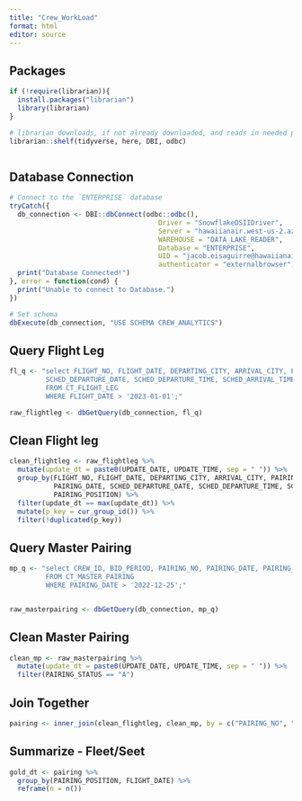 ```yaml
---
title: "Crew_WorkLoad"
format: html
editor: source
---
```


## Packages
```r

if (!require(librarian)){
  install.packages("librarian")
  library(librarian)
}

# librarian downloads, if not already downloaded, and reads in needed packages
librarian::shelf(tidyverse, here, DBI, odbc)



```

## Database Connection
```r
# Connect to the `ENTERPRISE` database
tryCatch({
  db_connection <- DBI::dbConnect(odbc::odbc(),
                                     Driver = "SnowflakeDSIIDriver",
                                     Server = "hawaiianair.west-us-2.azure.snowflakecomputing.com",
                                     WAREHOUSE = "DATA_LAKE_READER",
                                     Database = "ENTERPRISE",
                                     UID = "jacob.eisaguirre@hawaiianair.com",
                                     authenticator = "externalbrowser")
  print("Database Connected!")
}, error = function(cond) {
  print("Unable to connect to Database.")
})

# Set schema
dbExecute(db_connection, "USE SCHEMA CREW_ANALYTICS")

```


## Query Flight Leg
```r

fl_q <- "select FLIGHT_NO, FLIGHT_DATE, DEPARTING_CITY, ARRIVAL_CITY, PAIRING_NO, PAIRING_DATE, 
         SCHED_DEPARTURE_DATE, SCHED_DEPARTURE_TIME, SCHED_ARRIVAL_TIME, DEADHEAD, PAIRING_POSITION, UPDATE_DATE, UPDATE_TIME
         FROM CT_FLIGHT_LEG
         WHERE FLIGHT_DATE > '2023-01-01';"

raw_flightleg <- dbGetQuery(db_connection, fl_q)


```

## Clean Flight leg
```r

clean_flightleg <- raw_flightleg %>% 
  mutate(update_dt = paste0(UPDATE_DATE, UPDATE_TIME, sep = " ")) %>% 
  group_by(FLIGHT_NO, FLIGHT_DATE, DEPARTING_CITY, ARRIVAL_CITY, PAIRING_NO, 
           PAIRING_DATE, SCHED_DEPARTURE_DATE, SCHED_DEPARTURE_TIME, SCHED_ARRIVAL_TIME, 
           PAIRING_POSITION) %>% 
  filter(update_dt == max(update_dt)) %>% 
  mutate(p_key = cur_group_id()) %>% 
  filter(!duplicated(p_key))


```


## Query Master Pairing
```r

mp_q <- "select CREW_ID, BID_PERIOD, PAIRING_NO, PAIRING_DATE, PAIRING_POSITION, PAIRING_STATUS, UPDATE_DATE, UPDATE_TIME
         FROM CT_MASTER_PAIRING
         WHERE PAIRING_DATE > '2022-12-25';"


raw_masterpairing <- dbGetQuery(db_connection, mp_q)

```


## Clean Master Pairing
```r

clean_mp <- raw_masterpairing %>% 
  mutate(update_dt = paste0(UPDATE_DATE, UPDATE_TIME, sep = " ")) %>% 
  filter(PAIRING_STATUS == "A")

```

## Join Together
```r

pairing <- inner_join(clean_flightleg, clean_mp, by = c("PAIRING_NO", "PAIRING_DATE", "PAIRING_POSITION"))


```


## Summarize - Fleet/Seet
```r

gold_dt <- pairing %>% 
  group_by(PAIRING_POSITION, FLIGHT_DATE) %>% 
  reframe(n = n())

```

